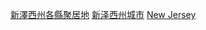 {{container}}
{{Commons category|Cities in New Jersey}}

[[Category:新澤西州各縣聚居地|]]
[[Category:新泽西州城市|]]
[[Category:美國各縣城市|New Jersey]]
